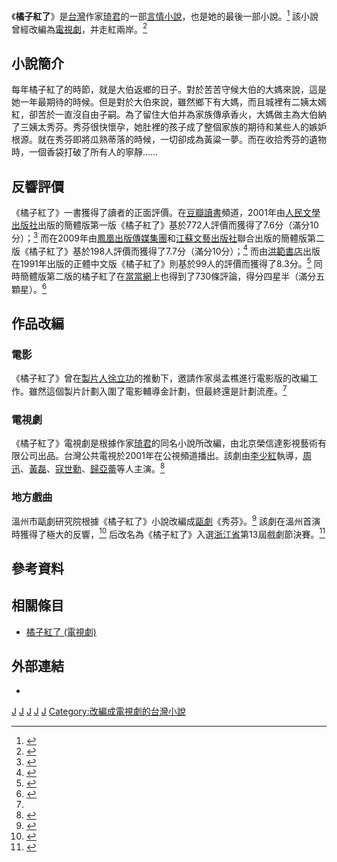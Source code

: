 {{About|一部台湾小说|根据该小说改编的电视剧|橘子紅了 (電視劇)}}
{{Infobox book
|name          = 橘子紅了
|image         = [[File:Ju_Zi_Hong_Le_cover.jpg|200px]]
|image_caption = 《橘子紅了》簡體版第三版封面
|author        = [[琦君|琦君]]
|country       = [[中华民国|中华民国]]
|language      = {{Plain list|
* [[正體中文|正體中文]]
* [[簡體中文|簡體中文]]
}}
|subject       = [[言情小說|言情小說]]、家庭倫理小說
|genre         = [[小說|小說]]
|publisher     = {{Plain list|
* [[洪範書店|洪範書店]]<small>（正體中文版）</small>
* [[人民文學出版社|人民文學出版社]]<small>（簡體版初版）</small>
* [[江蘇文藝出版社|江蘇文藝出版社]]<small>（簡體版二版）</small>
* [[長江文藝出版社|長江文藝出版社]]<small>（簡體版三版）</small>
}}
|release_date  = 
* 1991年9月<small>（正體中文版）</small>
* 2001年10月<small>（簡體版初版）</small>
* 2009年5月<small>（簡體版二版）</small>
* 2014年7月<small>（簡體版三版）</small>
}}

《'''橘子紅了'''》是[[台灣|台灣]]作家[[琦君|琦君]]的一部[[言情小說|言情小說]]，也是她的最後一部小說。<ref>{{cite web|author1=邱祖胤|title=莫忘來時路／6月7日－橘子紅了憶琦君|url=http://www.chinatimes.com/newspapers/20150607000331-260109|website=[[中時電子報|中時電子報]]|publisher=[[中國時報|中國時報]]|accessdate=2017-05-02|archive-date=2020-11-27|archive-url=https://web.archive.org/web/20201127213532/https://www.chinatimes.com/newspapers/20150607000331-260109|dead-url=no}}</ref> 該小說曾經改編為[[橘子紅了_(電視劇)|電視劇]]，并走紅兩岸。<ref name="chinatimes">{{cite web|author1=吳孟樵|title=電影小說．一拍即合 專文－小說飛翔在銀幕裡|url=http://www.chinatimes.com/newspapers/20151210000891-260115|website=[[中時電子報|中時電子報]]|publisher=[[中國時報|中國時報]]|accessdate=2017-05-02|archive-date=2019-12-05|archive-url=https://web.archive.org/web/20191205023815/https://www.chinatimes.com/newspapers/20151210000891-260115|dead-url=no}}</ref>

== 小說簡介 ==
每年橘子紅了的時節，就是大伯返鄉的日子。對於苦苦守候大伯的大媽來說，這是她一年最期待的時候。但是對於大伯來說，雖然鄉下有大媽，而且城裡有二姨太嫣紅，卻苦於一直沒自由子嗣。為了留住大伯并為家族傳承香火，大媽做主為大伯納了三姨太秀芬。秀芬很快懷孕，她肚裡的孩子成了整個家族的期待和某些人的嫉妒根源。就在秀芬即將瓜熟蒂落的時候，一切卻成為黃粱一夢。而在收拾秀芬的遺物時，一個香袋打破了所有人的寧靜……

== 反響評價 ==
《橘子紅了》一書獲得了讀者的正面評價。在[[豆瓣|豆瓣讀書]]頻道，2001年由[[人民文學出版社|人民文學出版社]]出版的簡體版第一版《橘子紅了》基於772人評價而獲得了7.6分（滿分10分）；<ref>{{cite web|title=橘子紅了 （人民文學出版社）|url=https://book.douban.com/subject/1079892/|website=豆瓣讀書|publisher=豆瓣網|accessdate=2017-05-02|archive-date=2019-09-09|archive-url=https://web.archive.org/web/20190909033231/https://book.douban.com/subject/1079892/|dead-url=no}}</ref> 而在2009年由[[鳳凰出版傳媒集團|鳳凰出版傳媒集團]]和[[江蘇文藝出版社|江蘇文藝出版社]]聯合出版的簡體版第二版《橘子紅了》基於198人評價而獲得了7.7分（滿分10分）；<ref>{{cite web|title=橘子紅了 （江蘇文藝出版社）|url=https://book.douban.com/subject/3795609/|website=豆瓣讀書|publisher=豆瓣網|accessdate=2017-05-02|archive-date=2021-07-12|archive-url=https://web.archive.org/web/20210712121330/https://book.douban.com/subject/3795609/|dead-url=no}}</ref> 而由[[洪範書店|洪範書店]]出版在1991年出版的正體中文版《橘子紅了》則基於99人的評價而獲得了8.3分。<ref>{{cite web|title=橘子紅了 （洪範書店）|url=https://book.douban.com/subject/1433143/|website=豆瓣讀書|publisher=豆瓣網|accessdate=2017-05-02|archive-date=2021-07-12|archive-url=https://web.archive.org/web/20210712124154/https://book.douban.com/subject/1433143/|dead-url=no}}</ref> 同時簡體版第二版的橘子紅了在[[當當網|當當網]]上也得到了730條評論，得分四星半（滿分五顆星）。<ref>{{cite web|title=橘子紅了 （江蘇文藝出版社）|url=http://product.dangdang.com/20607179.html|website=當當圖書|publisher=當當網|accessdate=2017-05-02|archive-date=2019-09-09|archive-url=https://web.archive.org/web/20190909115900/http://product.dangdang.com/20607179.html|dead-url=no}}</ref>

== 作品改編 ==
=== 電影 ===
《橘子紅了》曾在[[電影監製|製片人]][[徐立功|徐立功]]的推動下，邀請作家吳孟樵進行電影版的改編工作。雖然這個製片計劃入圍了電影輔導金計劃，但最終還是計劃流產。<ref name="chinatimes" />

=== 電視劇 ===
{{main|橘子紅了 (電視劇)}}
《橘子紅了》電視劇是根據作家[[琦君|琦君]]的同名小說所改編，由北京榮信達影視藝術有限公司出品。台灣公共電視於2001年在公視頻道播出。該劇由[[李少紅|李少紅]]執導，[[周迅|周迅]]、[[黃磊|黃磊]]、[[寇世勳|寇世勳]]、[[歸亞蕾|歸亞蕾]]等人主演。<ref>{{cite web|author1=谢晓|title=图：周迅黄磊演绎《橘子红了》大年初一播|url=http://enjoy.eastday.com/epublish/gb/paper235/37/class023500001/hwz585939.htm|website=[[東方網|東方網]]|publisher=[[南方都市報|南方都市報]]|accessdate=2017-05-02|archive-url=https://web.archive.org/web/20050907093501/http://enjoy.eastday.com/epublish/gb/paper235/37/class023500001/hwz585939.htm|archive-date=2005-09-07|dead-url=yes}}</ref>

=== 地方戲曲 ===
溫州市甌劇研究院根據《橘子紅了》小說改編成[[甌劇|甌劇]]《秀芬》。<ref>{{cite web|author1=余炳连|title=琦君代表作《橘子红了》 将改编成瓯剧大戏《秀芬》|url=http://news.hexun.com/2014-03-19/163159172.html|website=[[和訊網|和訊網]]|publisher=溫州商報|accessdate=2017-05-02|archive-date=2019-09-03|archive-url=https://web.archive.org/web/20190903225024/http://news.hexun.com/2014-03-19/163159172.html|dead-url=no}}</ref> 該劇在溫州首演時獲得了極大的反響，<ref>{{cite web|author1=伍秀蓉|title=瓯剧《秀芬》首演 吸引不少年轻粉丝|url=http://news.66wz.com/system/2014/09/17/104219754.shtml|website=溫州網|publisher=溫州日報|accessdate=2017-05-02|archive-date=2021-07-12|archive-url=https://web.archive.org/web/20210712121513/http://news.66wz.com/system/2014/09/17/104219754.shtml|dead-url=no}}</ref> 后改名為《橘子紅了》入選[[浙江省|浙江省]]第13屆戲劇節決賽。<ref>{{cite web|author1=付瑛|title=《橘子红了》入选浙江省第十三届戏剧节决赛|url=http://www.wzrb.com.cn/article735568show.html|website=甌網|publisher=溫州晚報|accessdate=2017-05-02|archive-date=2019-09-02|archive-url=https://web.archive.org/web/20190902141318/http://www.wzrb.com.cn/article735568show.html|dead-url=no}}</ref>

== 參考資料 ==
{{Reflist|2}}

== 相關條目 ==
* [[橘子紅了_(電視劇)|橘子紅了 (電視劇)]]

== 外部連結 ==
* {{Douban|25934167|橘子紅了|book}}

[[Category:臺灣小說作品|J]]
[[Category:愛情小說|J]]
[[Category:1991年小說|J]]
[[Category:中文中篇小说|J]]
[[Category:清朝晚期背景小說|J]]
[[Category:改編成電視劇的台灣小說|Category:改編成電視劇的台灣小說]]